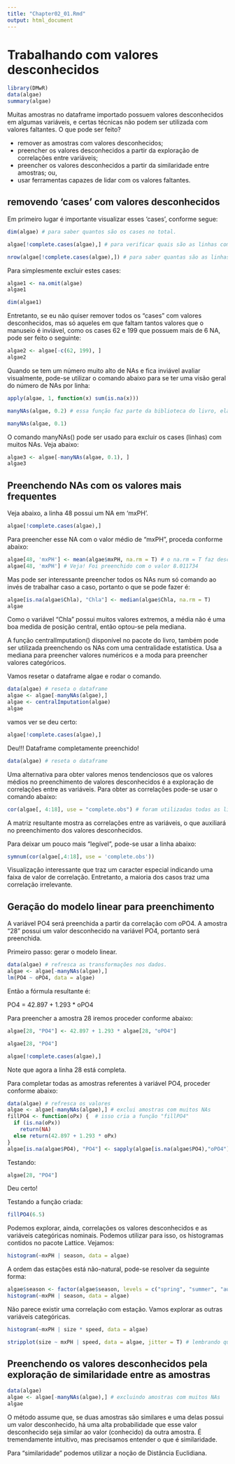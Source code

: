 ```yaml
---
title: "Chapter02_01.Rmd"
output: html_document
---
```

# Trabalhando com valores desconhecidos

```r
library(DMwR)
data(algae)
summary(algae)
```

Muitas amostras no dataframe importado possuem valores desconhecidos em algumas variáveis, e certas técnicas não podem ser utilizada com valores faltantes. O que pode ser feito?

* remover as amostras com valores desconhecidos;
* preencher os valores desconhecidos a partir da exploração de correlações entre variáveis;
* preencher os valores desconhecidos a partir da similaridade entre amostras; ou,
* usar ferramentas capazes de lidar com os valores faltantes.

## removendo 'cases' com valores desconhecidos

Em primeiro lugar é importante visualizar esses 'cases', conforme segue:

```r
dim(algae) # para saber quantos são os cases no total.
```
```r
algae[!complete.cases(algae),] # para verificar quais são as linhas com valores desconhecidos.
```

```r
nrow(algae[!complete.cases(algae),]) # para saber quantas são as linhas com valores desconhecidos.
```

Para simplesmente excluir estes cases:

```r
algae1 <- na.omit(algae)
algae1
```

```r
dim(algae1)
```

Entretanto, se eu não quiser remover todos os "cases" com valores desconhecidos, mas só aqueles em que faltam tantos valores que o manuseio é inviável, como os cases 62 e 199 que possuem mais de 6 NA, pode ser feito o seguinte:

```r
algae2 <- algae[-c(62, 199), ]
algae2
```

Quando se tem um número muito alto de NAs e fica inviável avaliar visualmente, pode-se utilizar o comando abaixo para se ter uma visão geral do número de NAs por linha:

```r
apply(algae, 1, function(x) sum(is.na(x)))
```

```r
manyNAs(algae, 0.2) # essa função faz parte da biblioteca do livro, ela mostra quais linhas possuem muitos NAs... o parâmetro 0.2 é calibrável... 0.1 traz mais cases.
```
```r
manyNAs(algae, 0.1)
```

O comando manyNAs() pode ser usado para excluir os cases (linhas) com muitos NAs. Veja abaixo:

```r
algae3 <- algae[-manyNAs(algae, 0.1), ]
algae3
```

## Preenchendo NAs com os valores mais frequentes

Veja abaixo, a linha 48 possui um NA em 'mxPH'.

```r
algae[!complete.cases(algae),]
```

Para preencher esse NA com o valor médio de "mxPH", proceda conforme abaixo:

```r
algae[48, 'mxPH'] <- mean(algae$mxPH, na.rm = T) # o na.rm = T faz desconsiderar qualquer NA na média calculada.
algae[48, 'mxPH'] # Veja! Foi preenchido com o valor 8.011734
```

Mas pode ser interessante preencher todos os NAs num só comando ao invés de trabalhar caso a caso, portanto o que se pode fazer é:

```r
algae[is.na(algae$Chla), "Chla"] <- median(algae$Chla, na.rm = T)
algae
```

Como o variável "Chla" possui muitos valores extremos, a média não é uma boa medida de posição central, então optou-se pela mediana.

A função centralImputation() disponível no pacote do livro, também pode ser utilizada preenchendo os NAs com uma centralidade estatística. Usa a mediana para preencher valores numéricos e a moda para preencher valores categóricos.

Vamos resetar o dataframe algae e rodar o comando.

```r
data(algae) # reseta o dataframe
algae <- algae[-manyNAs(algae),]
algae <- centralImputation(algae)
algae
```

vamos ver se deu certo:

```r
algae[!complete.cases(algae),]
```

Deu!!! Dataframe completamente preenchido! 

```r
data(algae) # reseta o dataframe
```

Uma alternativa para obter valores menos tendenciosos que os valores médios no preenchimento de valores desconhecidos é a exploração de correlações entre as variáveis. 
Para obter as correlações pode-se usar o comando abaixo:

```r
cor(algae[, 4:18], use = "complete.obs") # foram utilizadas todas as linhas e as colunas 4 a 18, porque as 3 primeiras colunas são variáveis categóricas. O atribuito 'use = "complete.obs"' diz ao R para desconsiderar os valores desconhecidos.

```

A matriz resultante mostra as correlações entre as variáveis, o que auxiliará no preenchimento dos valores desconhecidos.

Para deixar um pouco mais "legível", pode-se usar a linha abaixo:

```r
symnum(cor(algae[,4:18], use = 'complete.obs'))
```

Visualização interessante que traz um caracter especial indicando uma faixa de valor de correlação. Entretanto, a maioria dos casos traz uma correlação irrelevante.

## Geração do modelo linear para preenchimento

A variável PO4 será preenchida a partir da correlação com oPO4. A amostra "28" possui um valor desconhecido na variável PO4, portanto será preenchida.

Primeiro passo: gerar o modelo linear.

```r
data(algae) # refresca as transformações nos dados.
algae <- algae[-manyNAs(algae),]
lm(PO4 ~ oPO4, data = algae)
```

Então a fórmula resultante é: 

PO4 = 42.897 + 1.293 * oPO4

Para preencher a amostra 28 iremos proceder conforme abaixo:

```r
algae[28, "PO4"] <- 42.897 + 1.293 * algae[28, "oPO4"]
```

```r
algae[28, "PO4"]
```

```r
algae[!complete.cases(algae),]
```

Note que agora a linha 28 está completa.

Para completar todas as amostras referentes à variável PO4, proceder conforme abaixo:

```r
data(algae) # refresca os valores
algae <- algae[-manyNAs(algae),] # exclui amostras com muitos NAs
fillPO4 <- function(oPx) {  # isso cria a função "fillPO4"
  if (is.na(oPx))
    return(NA)
  else return(42.897 + 1.293 * oPx)
}
algae[is.na(algae$PO4), "PO4"] <- sapply(algae[is.na(algae$PO4),"oPO4"], fillPO4) # aqui se aplica a função "fillPO4" # sapply é uma metafunção que tem um vetor no primeiro argumento e uma função no segundo... é autoexplicativo o funcionamento.
```

Testando:

```r
algae[28, "PO4"]
```

Deu certo!

Testando a função criada:

```r
fillPO4(6.5)
```

Podemos explorar, ainda, correlações os valores desconhecidos e as variáveis categóricas nominais. Podemos utilizar para isso, os histogramas contidos no pacote Lattice. Vejamos:

```r
histogram(~mxPH | season, data = algae)
```

A ordem das estações está não-natural, pode-se resolver da seguinte forma:

```r
algae$season <- factor(algae$season, levels = c("spring", "summer", "autumn", "winter"))
histogram(~mxPH | season, data = algae)
```

Não parece existir uma correlação com estação. Vamos explorar as outras variáveis categóricas.

```r
histogram(~mxPH | size * speed, data = algae)
```

```r
stripplot(size ~ mxPH | speed, data = algae, jitter = T) # lembrando que "jitter = T" causa uma pequena perturbação nos valores, evitando que a plotagem fique sobreposta. Facilita a visualização.
```

## Preenchendo os valores desconhecidos pela exploração de similaridade  entre as amostras

```r
data(algae)
algae <- algae[-manyNAs(algae),] # excluindo amostras com muitos NAs
algae
```

O método assume que, se duas amostras são similares e uma delas possui um valor desconhecido, há uma alta probabilidade que esse valor desconhecido seja similar ao valor (conhecido) da outra amostra. É tremendamente intuitivo, mas precisamos entender o que é similaridade.

Para "similaridade" podemos utilizar a noção de Distância Euclidiana. 

